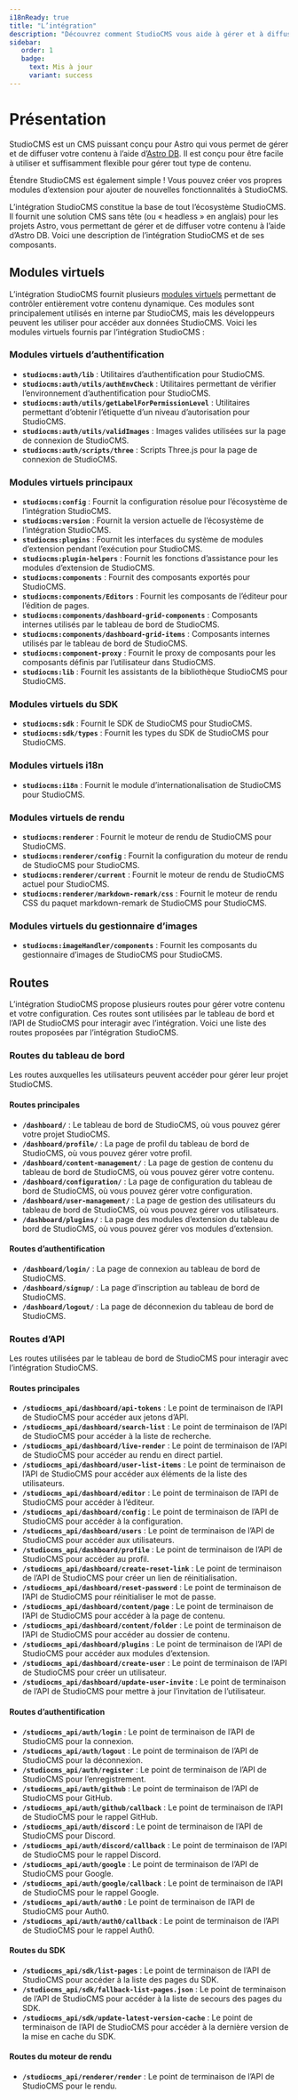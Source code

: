 ```yaml
---
i18nReady: true
title: "L’intégration"
description: "Découvrez comment StudioCMS vous aide à gérer et à diffuser votre contenu en explorant une présentation complète de ses composants fondamentaux."
sidebar:
   order: 1
   badge:
     text: Mis à jour
     variant: success
---
```


# Présentation

StudioCMS est un CMS puissant conçu pour Astro qui vous permet de gérer et de diffuser votre contenu à l’aide d’[Astro DB](https://docs.astro.build/fr/guides/astro-db/). Il est conçu pour être facile à utiliser et suffisamment flexible pour gérer tout type de contenu.

Étendre StudioCMS est également simple ! Vous pouvez créer vos propres modules d’extension pour ajouter de nouvelles fonctionnalités à StudioCMS.

L’intégration StudioCMS constitue la base de tout l’écosystème StudioCMS. Il fournit une solution CMS sans tête (ou « headless » en anglais) pour les projets Astro, vous permettant de gérer et de diffuser votre contenu à l’aide d’Astro DB. Voici une description de l’intégration StudioCMS et de ses composants.

## Modules virtuels

L’intégration StudioCMS fournit plusieurs [modules virtuels](https://vite.dev/guide/api-plugin#virtual-modules-convention) permettant de contrôler entièrement votre contenu dynamique. Ces modules sont principalement utilisés en interne par StudioCMS, mais les développeurs peuvent les utiliser pour accéder aux données StudioCMS. Voici les modules virtuels fournis par l’intégration StudioCMS :

### Modules virtuels d’authentification

- **`studiocms:auth/lib`** : Utilitaires d’authentification pour StudioCMS.
- **`studiocms:auth/utils/authEnvCheck`** : Utilitaires permettant de vérifier l’environnement d’authentification pour StudioCMS.
- **`studiocms:auth/utils/getLabelForPermissionLevel`** : Utilitaires permettant d’obtenir l’étiquette d’un niveau d’autorisation pour StudioCMS.
- **`studiocms:auth/utils/validImages`** : Images valides utilisées sur la page de connexion de StudioCMS.
- **`studiocms:auth/scripts/three`** : Scripts Three.js pour la page de connexion de StudioCMS.

### Modules virtuels principaux

- **`studiocms:config`** : Fournit la configuration résolue pour l’écosystème de l’intégration StudioCMS.
- **`studiocms:version`** : Fournit la version actuelle de l’écosystème de l’intégration StudioCMS.
- **`studiocms:plugins`** : Fournit les interfaces du système de modules d’extension pendant l’exécution pour StudioCMS.
- **`studiocms:plugin-helpers`** : Fournit les fonctions d’assistance pour les modules d’extension de StudioCMS.
- **`studiocms:components`** : Fournit des composants exportés pour StudioCMS.
- **`studiocms:components/Editors`** : Fournit les composants de l’éditeur pour l’édition de pages.
- **`studiocms:components/dashboard-grid-components`** : Composants internes utilisés par le tableau de bord de StudioCMS.
- **`studiocms:components/dashboard-grid-items`** : Composants internes utilisés par le tableau de bord de StudioCMS.
- **`studiocms:component-proxy`** : Fournit le proxy de composants pour les composants définis par l’utilisateur dans StudioCMS.
- **`studiocms:lib`** : Fournit les assistants de la bibliothèque StudioCMS pour StudioCMS.

### Modules virtuels du SDK

- **`studiocms:sdk`** : Fournit le SDK de StudioCMS pour StudioCMS.
- **`studiocms:sdk/types`** : Fournit les types du SDK de StudioCMS pour StudioCMS.

### Modules virtuels i18n

- **`studiocms:i18n`** : Fournit le module d’internationalisation de StudioCMS pour StudioCMS.

### Modules virtuels de rendu

- **`studiocms:renderer`** : Fournit le moteur de rendu de StudioCMS pour StudioCMS.
- **`studiocms:renderer/config`** : Fournit la configuration du moteur de rendu de StudioCMS pour StudioCMS.
- **`studiocms:renderer/current`** : Fournit le moteur de rendu de StudioCMS actuel pour StudioCMS.
- **`studiocms:renderer/markdown-remark/css`** : Fournit le moteur de rendu CSS du paquet markdown-remark de StudioCMS pour StudioCMS.

### Modules virtuels du gestionnaire d’images

- **`studiocms:imageHandler/components`** : Fournit les composants du gestionnaire d’images de StudioCMS pour StudioCMS.

## Routes

L’intégration StudioCMS propose plusieurs routes pour gérer votre contenu et votre configuration. Ces routes sont utilisées par le tableau de bord et l’API de StudioCMS pour interagir avec l’intégration. Voici une liste des routes proposées par l’intégration StudioCMS.

### Routes du tableau de bord

Les routes auxquelles les utilisateurs peuvent accéder pour gérer leur projet StudioCMS.

#### Routes principales

- **`/dashboard/`** : Le tableau de bord de StudioCMS, où vous pouvez gérer votre projet StudioCMS.
- **`/dashboard/profile/`** : La page de profil du tableau de bord de StudioCMS, où vous pouvez gérer votre profil.
- **`/dashboard/content-management/`** : La page de gestion de contenu du tableau de bord de StudioCMS, où vous pouvez gérer votre contenu.
- **`/dashboard/configuration/`** : La page de configuration du tableau de bord de StudioCMS, où vous pouvez gérer votre configuration.
- **`/dashboard/user-management/`** : La page de gestion des utilisateurs du tableau de bord de StudioCMS, où vous pouvez gérer vos utilisateurs.
- **`/dashboard/plugins/`** : La page des modules d’extension du tableau de bord de StudioCMS, où vous pouvez gérer vos modules d’extension.

#### Routes d’authentification

- **`/dashboard/login/`** : La page de connexion au tableau de bord de StudioCMS.
- **`/dashboard/signup/`** : La page d’inscription au tableau de bord de StudioCMS.
- **`/dashboard/logout/`** : La page de déconnexion du tableau de bord de StudioCMS.

### Routes d’API

Les routes utilisées par le tableau de bord de StudioCMS pour interagir avec l’intégration StudioCMS.

#### Routes principales

- **`/studiocms_api/dashboard/api-tokens`** : Le point de terminaison de l’API de StudioCMS pour accéder aux jetons d’API.
- **`/studiocms_api/dashboard/search-list`** : Le point de terminaison de l’API de StudioCMS pour accéder à la liste de recherche.
- **`/studiocms_api/dashboard/live-render`** : Le point de terminaison de l’API de StudioCMS pour accéder au rendu en direct partiel.
- **`/studiocms_api/dashboard/user-list-items`** : Le point de terminaison de l’API de StudioCMS pour accéder aux éléments de la liste des utilisateurs.
- **`/studiocms_api/dashboard/editor`** : Le point de terminaison de l’API de StudioCMS pour accéder à l’éditeur.
- **`/studiocms_api/dashboard/config`** : Le point de terminaison de l’API de StudioCMS pour accéder à la configuration.
- **`/studiocms_api/dashboard/users`** : Le point de terminaison de l’API de StudioCMS pour accéder aux utilisateurs.
- **`/studiocms_api/dashboard/profile`** : Le point de terminaison de l’API de StudioCMS pour accéder au profil.
- **`/studiocms_api/dashboard/create-reset-link`** : Le point de terminaison de l’API de StudioCMS pour créer un lien de réinitialisation.
- **`/studiocms_api/dashboard/reset-password`** : Le point de terminaison de l’API de StudioCMS pour réinitialiser le mot de passe.
- **`/studiocms_api/dashboard/content/page`** : Le point de terminaison de l’API de StudioCMS pour accéder à la page de contenu.
- **`/studiocms_api/dashboard/content/folder`** : Le point de terminaison de l’API de StudioCMS pour accéder au dossier de contenu.
- **`/studiocms_api/dashboard/plugins`** : Le point de terminaison de l’API de StudioCMS pour accéder aux modules d’extension.
- **`/studiocms_api/dashboard/create-user`** : Le point de terminaison de l’API de StudioCMS pour créer un utilisateur.
- **`/studiocms_api/dashboard/update-user-invite`** : Le point de terminaison de l’API de StudioCMS pour mettre à jour l’invitation de l’utilisateur.

#### Routes d’authentification

- **`/studiocms_api/auth/login`** : Le point de terminaison de l’API de StudioCMS pour la connexion.
- **`/studiocms_api/auth/logout`** : Le point de terminaison de l’API de StudioCMS pour la déconnexion.
- **`/studiocms_api/auth/register`** : Le point de terminaison de l’API de StudioCMS pour l’enregistrement.
- **`/studiocms_api/auth/github`** : Le point de terminaison de l’API de StudioCMS pour GitHub.
- **`/studiocms_api/auth/github/callback`** : Le point de terminaison de l’API de StudioCMS pour le rappel GitHub.
- **`/studiocms_api/auth/discord`** : Le point de terminaison de l’API de StudioCMS pour Discord.
- **`/studiocms_api/auth/discord/callback`** : Le point de terminaison de l’API de StudioCMS pour le rappel Discord.
- **`/studiocms_api/auth/google`** : Le point de terminaison de l’API de StudioCMS pour Google.
- **`/studiocms_api/auth/google/callback`** : Le point de terminaison de l’API de StudioCMS pour le rappel Google.
- **`/studiocms_api/auth/auth0`** : Le point de terminaison de l’API de StudioCMS pour Auth0.
- **`/studiocms_api/auth/auth0/callback`** : Le point de terminaison de l’API de StudioCMS pour le rappel Auth0.

#### Routes du SDK

- **`/studiocms_api/sdk/list-pages`** : Le point de terminaison de l’API de StudioCMS pour accéder à la liste des pages du SDK.
- **`/studiocms_api/sdk/fallback-list-pages.json`** : Le point de terminaison de l’API de StudioCMS pour accéder à la liste de secours des pages du SDK.
- **`/studiocms_api/sdk/update-latest-version-cache`** : Le point de terminaison de l’API de StudioCMS pour accéder à la dernière version de la mise en cache du SDK.

#### Routes du moteur de rendu

- **`/studiocms_api/renderer/render`** : Le point de terminaison de l’API de StudioCMS pour le rendu.
